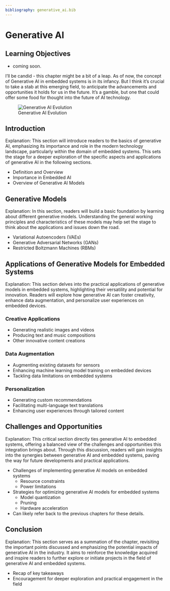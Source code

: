 ```yaml
---
bibliography: generative_ai.bib
---
```


# Generative AI

::: {.callout-tip}

## Learning Objectives

* coming soon.

:::

I'll be candid - this chapter might be a bit of a leap. As of now, the concept of Generative AI in embedded systems is in its infancy. But I think it's crucial to take a stab at this emerging field, to anticipate the advancements and opportunities it holds for us in the future. It's a gamble, but one that could offer some food for thought into the future of AI technology.

![Generative AI Evolution](images/png/generative_ai_evolution.png)

## Introduction

Explanation: This section will introduce readers to the basics of generative AI, emphasizing its importance and role in the modern technology landscape, particularly within the domain of embedded systems. This sets the stage for a deeper exploration of the specific aspects and applications of generative AI in the following sections.

* Definition and Overview
* Importance in Embedded AI
* Overview of Generative AI Models

## Generative Models

Explanation: In this section, readers will build a basic foundation by learning about different generative models. Understanding the general working principles and characteristics of these models may help set the stage to think about the applications and issues down the road.

* Variational Autoencoders (VAEs)
* Generative Adversarial Networks (GANs)
* Restricted Boltzmann Machines (RBMs)

## Applications of Generative Models for Embedded Systems

Explanation: This section delves into the practical applications of generative models in embedded systems, highlighting their versatility and potential for innovation. Readers will explore how generative AI can foster creativity, enhance data augmentation, and personalize user experiences on embedded devices.

### Creative Applications

* Generating realistic images and videos
* Producing text and music compositions
* Other innovative content creations

### Data Augmentation

* Augmenting existing datasets for sensors
* Enhancing machine learning model training on embedded devices
* Tackling data limitations on embedded systems

### Personalization

* Generating custom recommendations
* Facilitating multi-language text translations
* Enhancing user experiences through tailored content

## Challenges and Opportunities

Explanation: This critical section directly ties generative AI to embedded systems, offering a balanced view of the challenges and opportunities this integration brings about. Through this discussion, readers will gain insights into the synergies between generative AI and embedded systems, paving the way for future developments and practical applications.

* Challenges of implementing generative AI models on embedded systems
  * Resource constraints
  * Power limitations
* Strategies for optimizing generative AI models for embedded systems
  * Model quantization
  * Pruning
  * Hardware acceleration
* Can likely refer back to the previous chapters for these details.

## Conclusion

Explanation: This section serves as a summation of the chapter, revisiting the important points discussed and emphasizing the potential impacts of generative AI in the industry. It aims to reinforce the knowledge acquired and inspire readers to further explore or initiate projects in the field of generative AI and embedded systems.

* Recap of key takeaways
* Encouragement for deeper exploration and practical engagement in the field
